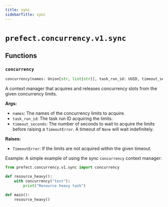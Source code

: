 ```yaml
---
title: sync
sidebarTitle: sync
---
```


# `prefect.concurrency.v1.sync`

## Functions

### `concurrency` <sup><a href="https://github.com/PrefectHQ/prefect/blob/main/src/prefect/concurrency/v1/sync.py#L19" target="_blank"><Icon icon="github" size="14" /></a></sup>

```python
concurrency(names: Union[str, list[str]], task_run_id: UUID, timeout_seconds: Optional[float] = None) -> Generator[None, None, None]
```


A context manager that acquires and releases concurrency slots from the
given concurrency limits.

**Args:**
- `names`: The names of the concurrency limits to acquire.
- `task_run_id`: The task run ID acquiring the limits.
- `timeout_seconds`: The number of seconds to wait to acquire the limits before
raising a `TimeoutError`. A timeout of `None` will wait indefinitely.

**Raises:**
- `TimeoutError`: If the limits are not acquired within the given timeout.

Example:
A simple example of using the sync `concurrency` context manager:
```python
from prefect.concurrency.v1.sync import concurrency

def resource_heavy():
    with concurrency("test"):
        print("Resource heavy task")

def main():
    resource_heavy()
```

